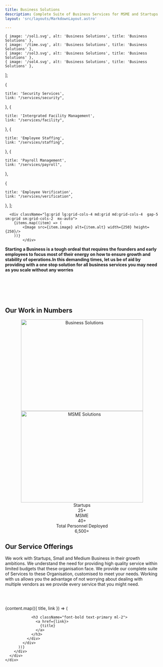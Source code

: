 ```yaml
---
title: Business Solutions
description: Complete Suite of Business Services for MSME and Startups
layout: 'src/layouts/MarkdownLayout.astro'

---
```


    { image: '/sol1.svg', alt: 'Business Solutions', title: 'Business Solutions' },
    { image: '/time.svg', alt: 'Business Solutions', title: 'Business Solutions' },
    { image: '/sol3.svg', alt: 'Business Solutions', title: 'Business Solutions' },
    { image: '/sol4.svg', alt: 'Business Solutions', title: 'Business Solutions' },
  ];
  

  {
   
    title: 'Security Services',
    link: "/services/security",
  },
  {

    title: 'Intergrated Facility Management',
    link: "/services/facility",
  },
  {
    
    title: 'Employee Staffing',
    link: "/services/staffing",
  },
  {
    
    title: 'Payroll Management',
    link: "/services/payroll",
  },

  {
  
    title: 'Employee Verification',
    link: "/services/verification",
  },
];



      <div className="lg:grid lg:grid-cols-4 md:grid md:grid-cols-4  gap-5 sm:grid sm:grid-cols-2  mx-auto">
        {items.map((item) => (
            <Image src={item.image} alt={item.alt} width={250} height={250}/>
        ))}
            </div>



**Starting a Business is a tough ordeal that requires the founders and early employees to focus most of their energy on how to ensure growth and stability of operations.In this demanding times, let us be of aid by providing with a one stop solution for all business services you may need as you scale without any worries**

<br></br>
<br></br>
## Our Work in Numbers
<center>
       <div class="lg:grid lg:grid-cols-2 md:grid md:grid-cols-2  sm:grid sm:grid-cols-2  mx-auto">

<Image src="/start.png" width='400' height='300' alt="Business Solutions"/>




<Image src="/msme.png" width='400' height='300' alt="MSME Solutions"/>


</div>
</center>

<center>
<div class="stats stats-vertical lg:stats-horizontal shadow">
  
  <div class="stat">
    <div class="stat-title">Startups</div>
    <div class="stat-value">25+</div>
  </div>
  <div class="stat">
    <div class="stat-title">MSME</div>
    <div class="stat-value">40+</div>
  </div>
  <div class="stat">
    <div class="stat-title">Total Personnel Deployed</div>
    <div class="stat-value">6,500+</div>
  </div>

</div>
</center>

## Our Service Offerings 


We work with Startups, Small and Medium Business in their growth ambitions. 
We understand the need for providing high quality service within limited budgets that these organisation face. 
We provide our complete suite of Services to these Organisation, customised to meet your needs. Working with us allows you the advantage of not worrying about dealing with multiple vendors as we provide every service that you might need.

<br></br>
<div className="py-8">
      <div className="container mx-auto">
        <div className="grid grid-cols-1 sm:grid-cols-2 md:grid-cols-3 gap-8">
          {content.map(({ title, link }) => (
            <div key={title} className="p-4 border  rounded-lg">
              <div className="flex items-center mb-2">
      
                <h3 className="font-bold text-primary ml-2">
                  <a href={link}>
                    {title}
                  </a>
                </h3>
              </div>
            </div>
          ))}
        </div>
      </div>
    </div>



